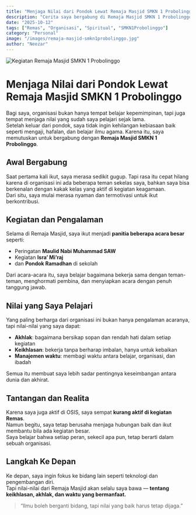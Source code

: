 ```yaml
---
title: "Menjaga Nilai dari Pondok Lewat Remaja Masjid SMKN 1 Probolinggo"
description: "Cerita saya bergabung di Remaja Masjid SMKN 1 Probolinggo untuk tetap menjaga nilai-nilai keagamaan yang saya pelajari selama di pondok."
date: "2025-10-12"
tags: ["Remas", "Organisasi", "Spiritual", "SMKN1Probolinggo"]
category: "Personal"
image: "/images/remaja-masjid-smkn1probolinggo.jpg"
author: "Neezar"
---
```



<Image
  src="/images/remaja-masjid-smkn1probolinggo.jpg"
  alt="Kegiatan Remaja Masjid SMKN 1 Probolinggo"
  width={1200}
  height={700}
/>

# Menjaga Nilai dari Pondok Lewat Remaja Masjid SMKN 1 Probolinggo

Bagi saya, organisasi bukan hanya tempat belajar kepemimpinan, tapi juga tempat menjaga nilai yang sudah saya pelajari sejak lama.  
Setelah keluar dari pondok, saya tidak ingin kehilangan kebiasaan baik seperti mengaji, hafalan, dan belajar ilmu agama. Karena itu, saya memutuskan untuk bergabung dengan **Remaja Masjid SMKN 1 Probolinggo**.

## Awal Bergabung

Saat pertama kali ikut, saya merasa sedikit gugup. Tapi rasa itu cepat hilang karena di organisasi ini ada beberapa teman sekelas saya, bahkan saya bisa berkenalan dengan kakak kelas yang aktif di kegiatan keagamaan.  
Dari situ, saya mulai merasa nyaman dan termotivasi untuk ikut berkontribusi.

## Kegiatan dan Pengalaman

Selama di Remaja Masjid, saya ikut menjadi **panitia beberapa acara besar** seperti:
- Peringatan **Maulid Nabi Muhammad SAW**  
- Kegiatan **Isra’ Mi’raj**  
- dan **Pondok Ramadhan** di sekolah  

Dari acara-acara itu, saya belajar bagaimana bekerja sama dengan teman-teman, menghormati pembina, dan menyiapkan acara dengan penuh tanggung jawab.

## Nilai yang Saya Pelajari

Yang paling berharga dari organisasi ini bukan hanya pengalaman acaranya, tapi nilai-nilai yang saya dapat:
- **Akhlak**: bagaimana bersikap sopan dan rendah hati dalam setiap kegiatan  
- **Keikhlasan**: bekerja tanpa berharap imbalan, hanya untuk kebaikan  
- **Manajemen waktu**: membagi waktu antara belajar, organisasi, dan ibadah  

Semua itu membuat saya lebih sadar pentingnya keseimbangan antara dunia dan akhirat.

## Tantangan dan Realita

Karena saya juga aktif di OSIS, saya sempat **kurang aktif di kegiatan Remas**.  
Namun begitu, saya tetap berusaha menjaga hubungan baik dan ikut membantu bila ada kegiatan besar.  
Saya belajar bahwa setiap peran, sekecil apa pun, tetap berarti dalam sebuah organisasi.

## Langkah Ke Depan

Ke depan, saya ingin fokus ke bidang lain seperti teknologi dan pengembangan diri.  
Tapi nilai-nilai dari Remaja Masjid akan selalu saya bawa — **tentang keikhlasan, akhlak, dan waktu yang bermanfaat.**

> “Ilmu boleh berganti bidang, tapi nilai yang baik harus tetap dijaga.”

